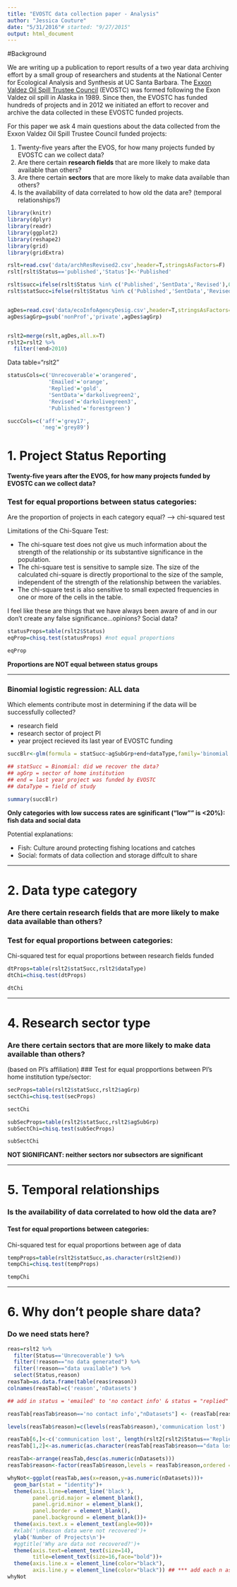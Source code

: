 ```yaml
---
title: "EVOSTC data collection paper - Analysis"
author: "Jessica Couture"
date: "5/31/2016"# started: "9/27/2015"
output: html_document
---
```


#Background

We are writing up a publication to report results of a two year data archiving effort by a small group of researchers and students at the National Center for Ecological Analysis and Synthesis at UC Santa Barbara. The [Exxon Valdez Oil Spill Trustee Council](http://www.evostc.state.ak.us) (EVOSTC) was formed following the Exon Valdez oil spill in Alaska in 1989. Since then, the EVOSTC has funded hundreds of projects and in 2012 we initiated an effort to recover and archive the data collected in these EVOSTC funded projects.

For this paper we ask 4 main questions about the data collected from the Exxon Valdez Oil Spill Trustee Council funded projects:

1. Twenty-five years after the EVOS, for how many projects funded by EVOSTC can we collect data?
2. Are there certain **research fields** that are more likely to make data available than others?
3. Are there certain **sectors** that are more likely to make data available than others?
4. Is the availability of data correlated to how old the data are? (temporal relationships?)


```r

library(knitr)
library(dplyr)
library(readr)
library(ggplot2)
library(reshape2)
library(grid)
library(gridExtra)

rslt=read.csv('data/archResRevised2.csv',header=T,stringsAsFactors=F)
rslt[rslt$Status=='published','Status']<-'Published'

rslt$succ=ifelse(rslt$Status %in% c('Published','SentData','Revised'),0,1) # 0=success???
rslt$statSucc=ifelse(rslt$Status %in% c('Published','SentData','Revised'),1,0) # 1 = success, 2 = not successful


agDes=read.csv('data/ecoInfoAgencyDesig.csv',header=T,stringsAsFactors=T,col.names=c('agency','agGrp','agSubGrp'))
agDes$agGrp=gsub('nonProf','private',agDes$agGrp)


rslt2=merge(rslt,agDes,all.x=T)
rslt2=rslt2 %>%
  filter(!end>2010) 
```
Data table="rslt2"

```r
statusCols=c('Unrecoverable'='orangered',
             'Emailed'='orange',
             'Replied'='gold',
             'SentData'='darkolivegreen2',
             'Revised'='darkolivegreen3',
             'Published'='forestgreen')

succCols=c('aff'='grey17',
           'neg'='grey89')

```

# 1. Project Status Reporting
<h4>Twenty-five years after the EVOS, for how many projects funded by EVOSTC can we collect data?</h4>
 


### Test for equal proportions between status categories:
Are the proportion of projects in each category equal? --> chi-squared test


Limitations of the Chi-Square Test: 

* The chi-square test does not give us much information about the strength of the relationship or its substantive significance in the population.
* The chi-square test is sensitive to sample size. The size of the calculated chi-square is directly proportional to the size of the sample, independent of the strength of the relationship between the variables.
* The chi-square test is also sensitive to small expected frequencies in one or more of the cells in the table. 

I feel like these are things that we have always been aware of and in our don't create any false significance...opinions? Social data?

```r
statusProps=table(rslt2$Status)
eqProp=chisq.test(statusProps) #not equal proportions

eqProp
```
__Proportions are NOT equal between status groups__

***

### Binomial logistic regression: ALL data
Which elements contribute most in determining if the data will be successfully collected?

* research field
* research sector of project PI
* year project recieved its last year of EVOSTC funding

```r

succBlr<-glm(formula = statSucc~agSubGrp+end+dataType,family='binomial',data=rslt2)

## statSucc = Binomial: did we recover the data?
## agGrp = sector of home institution
## end = last year project was funded by EVOSTC
## dataType = field of study

summary(succBlr)

```
__Only categories with low success rates are sginificant ("low"" is <20%): fish data and social data__

Potential explanations:

* Fish: Culture around protecting fishing locations and catches
* Social: formats of data collection and storage diffcult to share

***

# 2. Data type category
### Are there certain **research fields** that are more likely to make data available than others?

### Test for equal proportions between categories:

Chi-squared test for equal proportions between research fields funded

```r

dtProps=table(rslt2$statSucc,rslt2$dataType)
dtChi=chisq.test(dtProps)

dtChi
```

***

# 4. Research sector type
### Are there certain **sectors** that are more likely to make data available than others?
(based on PI's affiliation)
### Test for equal propportions between PI's home institution type/sector:
```r
secProps=table(rslt2$statSucc,rslt2$agGrp)
sectChi=chisq.test(secProps)

sectChi

subSecProps=table(rslt2$statSucc,rslt2$agSubGrp)
subSectChi=chisq.test(subSecProps)

subSectChi
```
__NOT SIGNIFICANT: neither sectors nor subsectors are significant__

***

# 5. Temporal relationships
### Is the availability of data correlated to how old the data are?
#### Test for equal proportions between categories:

Chi-squared test for equal proportions between age of data

```r

tempProps=table(rslt2$statSucc,as.character(rslt2$end))
tempChi=chisq.test(tempProps)

tempChi
```

***

# 6. Why don't people share data?

### Do we need stats here?

```r

reas=rslt2 %>%
  filter(Status=='Unrecoverable') %>%
  filter(!reason=="no data generated") %>%
  filter(!reason=="data uvailable") %>%
  select(Status,reason)
reasTab=as.data.frame(table(reas$reason))
colnames(reasTab)=c('reason','nDatasets')

## add in status = 'emailed' to 'no contact info' & status = "replied" to unwilling to share? ...discuss with group

reasTab[reasTab$reason=='no contact info',"nDatasets"] <- (reasTab[reasTab$reason=='no contact info',"nDatasets"] + length(rslt2[rslt2$Status=='Emailed','Status'])) 

levels(reasTab$reason)=c(levels(reasTab$reason),'communication lost')

reasTab[6,]<-c('communication lost', length(rslt2[rslt2$Status=='Replied','Status'])+1)# +1 for one of the 'data unavailable' datasets, add the other to "data lost"
reasTab[1,2]<-as.numeric(as.character(reasTab[reasTab$reason=="data lost","nDatasets"]))+1

reasTab<-arrange(reasTab,desc(as.numeric(nDatasets)))
reasTab$reason<-factor(reasTab$reason,levels = reasTab$reason,ordered = T)

```


```r

whyNot<-ggplot(reasTab,aes(x=reason,y=as.numeric(nDatasets)))+
  geom_bar(stat = "identity")+
  theme(axis.line=element_line('black'),
        panel.grid.major = element_blank(),
        panel.grid.minor = element_blank(),
        panel.border = element_blank(),
        panel.background = element_blank())+
  theme(axis.text.x = element_text(angle=90))+
  #xlab('\nReason data were not recovered')+
  ylab('Number of Projects\n')+
  #ggtitle('Why are data not recovered?')+
  theme(axis.text=element_text(size=14),
        title=element_text(size=16,face="bold"))+
  theme(axis.line.x = element_line(color="black"),
        axis.line.y = element_line(color="black")) ## *** add each n as text above bar
whyNot
```

